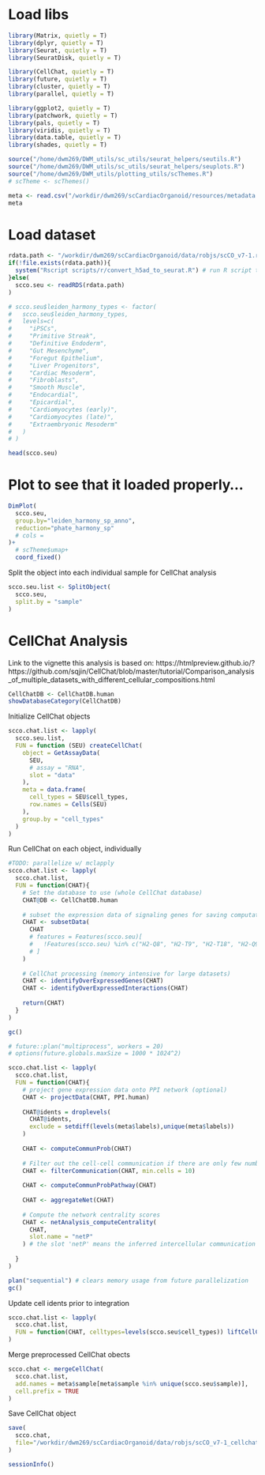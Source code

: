 
# Load libs
```r
library(Matrix, quietly = T)
library(dplyr, quietly = T)
library(Seurat, quietly = T)
library(SeuratDisk, quietly = T)

library(CellChat, quietly = T)
library(future, quietly = T)
library(cluster, quietly = T)
library(parallel, quietly = T)

library(ggplot2, quietly = T)
library(patchwork, quietly = T)
library(pals, quietly = T)
library(viridis, quietly = T)
library(data.table, quietly = T)
library(shades, quietly = T)

source("/home/dwm269/DWM_utils/sc_utils/seurat_helpers/seutils.R")
source("/home/dwm269/DWM_utils/sc_utils/seurat_helpers/seuplots.R")
source("/home/dwm269/DWM_utils/plotting_utils/scThemes.R")
# scTheme <- scThemes()
```

```r
meta <- read.csv("/workdir/dwm269/scCardiacOrganoid/resources/metadata.csv")
meta
```


# Load dataset
```r
rdata.path <- "/workdir/dwm269/scCardiacOrganoid/data/robjs/scCO_v7-1.rds"
if(!file.exists(rdata.path)){
  system("Rscript scripts/r/convert_h5ad_to_seurat.R") # run R script to convert anndata to seurat
}else(
  scco.seu <- readRDS(rdata.path)
)

# scco.seu$leiden_harmony_types <- factor(
#   scco.seu$leiden_harmony_types,
#   levels=c(
#     "iPSCs", 
#     "Primitive Streak",
#     "Definitive Endoderm",
#     "Gut Mesenchyme",
#     "Foregut Epithelium",
#     "Liver Progenitors",
#     "Cardiac Mesoderm",
#     "Fibroblasts",
#     "Smooth Muscle",
#     "Endocardial",
#     "Epicardial",
#     "Cardiomyocytes (early)",
#     "Cardiomyocytes (late)",
#     "Extraembryonic Mesoderm"          
#   )
# )

head(scco.seu)
```
# Plot to see that it loaded properly...
```r
DimPlot(
  scco.seu,
  group.by="leiden_harmony_sp_anno",
  reduction="phate_harmony_sp"
  # cols = 
)+
  # scTheme$umap+
  coord_fixed()
```

Split the object into each individual sample for CellChat analysis
```r
scco.seu.list <- SplitObject(
  scco.seu,
  split.by = "sample"
)
```


# CellChat Analysis
Link to the vignette this analysis is based on:
https://htmlpreview.github.io/?https://github.com/sqjin/CellChat/blob/master/tutorial/Comparison_analysis_of_multiple_datasets_with_different_cellular_compositions.html
```r
CellChatDB <- CellChatDB.human
showDatabaseCategory(CellChatDB)
```
Initialize CellChat objects
```r
scco.chat.list <- lapply(
  scco.seu.list,
  FUN = function (SEU) createCellChat(
    object = GetAssayData(
      SEU,
      # assay = "RNA",
      slot = "data"
    ),
    meta = data.frame(
      cell_types = SEU$cell_types,
      row.names = Cells(SEU)
    ),
    group.by = "cell_types"
  )
)
```

Run CellChat on each object, individually
```r
#TODO: parallelize w/ mclapply
scco.chat.list <- lapply(
  scco.chat.list,
  FUN = function(CHAT){
    # Set the database to use (whole CellChat database)
    CHAT@DB <- CellChatDB.human
    
    # subset the expression data of signaling genes for saving computation cost
    CHAT <- subsetData(
      CHAT
      # features = Features(scco.seu)[
      #   !Features(scco.seu) %in% c("H2-Q8", "H2-T9", "H2-T18", "H2-Q9" ,"H2-L", "H2-BI" ,"H2-D" ,"H60a" ,"H2-Ea-ps")
      # ]
    )
    
    # CellChat processing (memory intensive for large datasets)
    CHAT <- identifyOverExpressedGenes(CHAT)
    CHAT <- identifyOverExpressedInteractions(CHAT)
    
    return(CHAT)
  }
)

gc()
```

```r
# future::plan("multiprocess", workers = 20)
# options(future.globals.maxSize = 1000 * 1024^2)

scco.chat.list <- lapply(
  scco.chat.list,
  FUN = function(CHAT){
    # project gene expression data onto PPI network (optional)
    CHAT <- projectData(CHAT, PPI.human)
    
    CHAT@idents = droplevels(
      CHAT@idents, 
      exclude = setdiff(levels(meta$labels),unique(meta$labels))
    )
    
    CHAT <- computeCommunProb(CHAT)
    
    # Filter out the cell-cell communication if there are only few number of cells in certain cell groups
    CHAT <- filterCommunication(CHAT, min.cells = 10)
    
    CHAT <- computeCommunProbPathway(CHAT)
    
    CHAT <- aggregateNet(CHAT)
    
    # Compute the network centrality scores
    CHAT <- netAnalysis_computeCentrality(
      CHAT, 
      slot.name = "netP"
    ) # the slot 'netP' means the inferred intercellular communication network of signaling pathways
    
  }
)

plan("sequential") # clears memory usage from future parallelization
gc()
```

Update cell idents prior to integration
```r
scco.chat.list <- lapply(
  scco.chat.list,
  FUN = function(CHAT, celltypes=levels(scco.seu$cell_types)) liftCellChat(CHAT, celltypes)
)
```

Merge preprocessed CellChat obects
```r
scco.chat <- mergeCellChat(
  scco.chat.list,
  add.names = meta$sample[meta$sample %in% unique(scco.seu$sample)],
  cell.prefix = TRUE
)
```
Save CellChat object
```r
save(
  scco.chat,
  file="/workdir/dwm269/scCardiacOrganoid/data/robjs/scCO_v7-1_cellchat.RData"
)
```


```r
sessionInfo()
```

